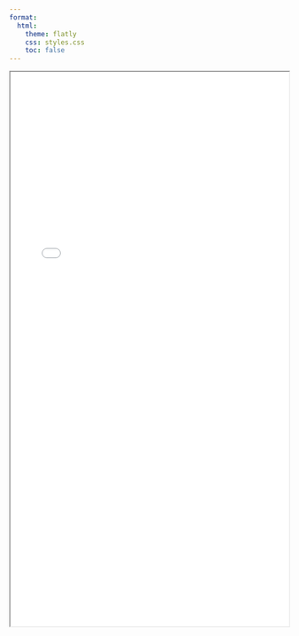 ```yaml
---
format:
  html:
    theme: flatly
    css: styles.css
    toc: false
---
```

<iframe src="resumes/Resume.pdf" width="100%" height="1000px"></iframe>
